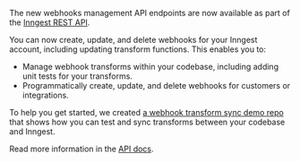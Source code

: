 
The new webhooks management API endpoints are now available as part of the [Inngest REST API](https://api-docs.inngest.com/).

You can now create, update, and delete webhooks for your Inngest account, including updating transform functions. This enables you to:

* Manage webhook transforms within your codebase, including adding unit tests for your transforms.
* Programmatically create, update, and delete webhooks for customers or integrations.

To help you get started, we created [a webhook transform sync demo repo](https://github.com/inngest/webhook-transform-sync) that shows how you can test and sync transforms between your codebase and Inngest.

Read more information in the [API docs](https://api-docs.inngest.com/docs/inngest-api/b539bae406d1f-get-all-webhook-endpoints-in-given-environment).

